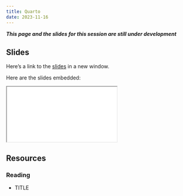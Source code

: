 ```yaml
---
title: Quarto
date: 2023-11-16
---
```


***This page and the slides for this session are still under development***

## Slides

Here's a link to the [slides](/slides/06-quarto/index.qmd){target="_blank"} in a new window. 

Here are the slides embedded:

<iframe class="slide-deck ar3x2" src="/slides/06-quarto/index.html" title="06-quarto slides">
</iframe>

## Resources

### Reading

- TITLE

  <LINK>

